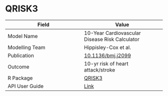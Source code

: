 # QRISK3

| Field         | Value         |
| ------------- |-------------- |
| Model Name    | 10-Year Cardiovascular Disease Risk Calculator|
| Modelling Team| Hippisley-Cox et al. |
| Publication   | [10.1136/bmj.j2099](https://doi.org/10.1136/bmj.j2099)|
| Outcome       | 10-yr risk of heart attack/stroke |
| R Package     | [QRISK3](https://cran.r-project.org/package=QRISK3)|
| API User Guide| [Link](https://resplab.github.io/prismguide/api-users-guide.html#qrisk3-1)          |

